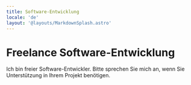 ```yaml
---
title: Software-Entwicklung
locale: 'de'
layout: '@layouts/MarkdownSplash.astro'
---
```


# Freelance Software-Entwicklung

Ich bin freier Software-Entwickler. Bitte sprechen Sie mich an, wenn Sie
Unterstützung in Ihrem Projekt benötigen.
